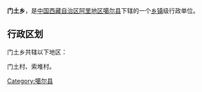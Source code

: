 {{中国乡级行政区
| 行政区全称 = 门土乡
| 景观照片文件名 =
| 景观照片描述 =
| 汉语拼音 =
| 通用拼音 =
| 注音符號 =
| 其它标音类型1 =
| 其它标音1 =
| 其它标音类型2 =
| 其它标音2 =
| 其它语言类型1 =
| 其它语言地名1 =
| 其它语言类型2 =
| 其它语言地名2 =
| 上级行政区 = [[西藏自治区|西藏自治区]][[阿里地区|阿里地区]][[噶尔县|噶尔县]]
| 行政区类别 = [[乡|乡]]
| 行政区划代码 =
| 地理坐标 =
| 总面积 =
| 户籍人口 =
| 户籍人口年份 =
| 常住人口 =
| 常住人口年份 =
| 人口密度 =
| 行政区划 =
| 官方网站 =
| 政府驻地 =
| 邮政编码 =
| 毗邻行政区 =
| 位置图文件名 =
| 位置图描述 =
}}
'''门土乡'''，是[[中华人民共和国|中国]][[西藏自治区|西藏自治区]][[阿里地区|阿里地区]][[噶尔县|噶尔县]]下辖的一个[[乡镇|乡镇]]级行政单位。

== 行政区划 ==
门土乡共辖以下地区：

门土村、索堆村。

{{西藏小作品}}
{{噶尔县行政区划}}

[[Category:噶尔县|Category:噶尔县]]
